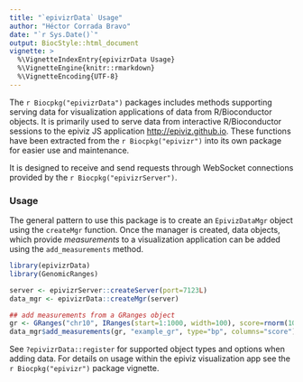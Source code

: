 ```yaml
---
title: "`epivizrData` Usage"
author: "Héctor Corrada Bravo"
date: "`r Sys.Date()`"
output: BiocStyle::html_document
vignette: >
  %\VignetteIndexEntry{epivizrData Usage}
  %\VignetteEngine{knitr::rmarkdown}
  %\VignetteEncoding{UTF-8}
---
```


The `r Biocpkg("epivizrData")` packages includes methods supporting serving data for visualization applications of data from R/Bioconductor objects. It is primarily used to serve data from interactive R/Bioconductor sessions to the epiviz JS application [http://epiviz.github.io](http://epiviz.github.io). These functions have been extracted from the `r Biocpkg("epivizr")` into its own package for easier use and maintenance.

It is designed to receive and send requests through WebSocket connections provided by the `r Biocpkg("epivizrServer")`.

### Usage

The general pattern to use this package is to create an `EpivizDataMgr` object using the `createMgr` function. Once the manager is created, data objects, which provide _measurements_ to a visualization application can be added using the `add_measurements` method. 

```r
library(epivizrData)
library(GenomicRanges)

server <- epivizrServer::createServer(port=7123L)
data_mgr <- epivizrData::createMgr(server)

## add measurements from a GRanges object
gr <- GRanges("chr10", IRanges(start=1:1000, width=100), score=rnorm(1000))
data_mgr$add_measurements(gr, "example_gr", type="bp", columns="score")
```

See `?epivizrData::register` for supported object types and options when adding data. For details on usage within the epiviz visualization app see the `r Biocpkg("epivizr")` package vignette. 

